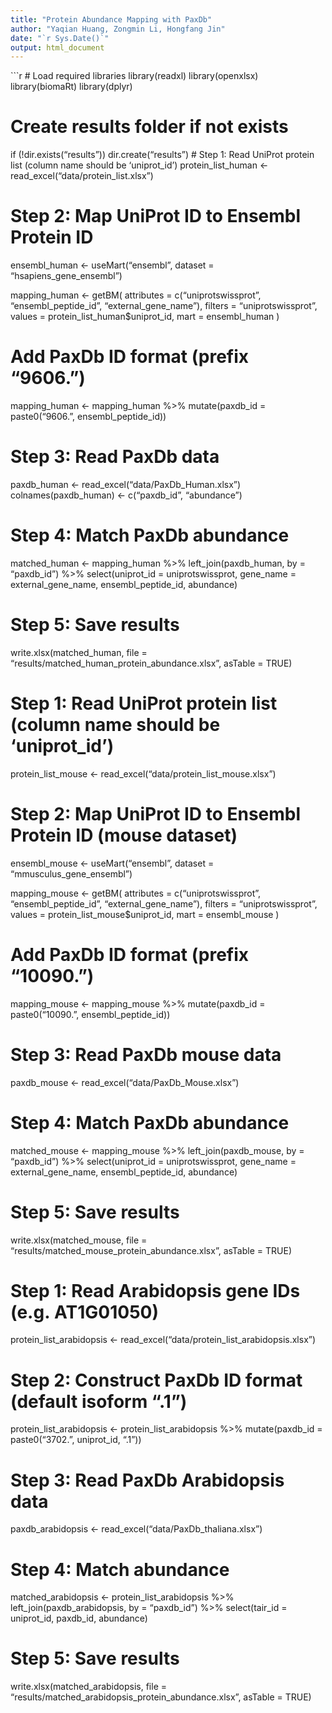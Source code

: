 ---
title: "Protein Abundance Mapping with PaxDb"
author: "Yaqian Huang, Zongmin Li, Hongfang Jin"
date: "`r Sys.Date()`"
output: html_document
---

```{r setup, include=FALSE}
# Load required libraries
library(readxl)
library(openxlsx)
library(biomaRt)
library(dplyr)

# Create results folder if not exists
if (!dir.exists("results")) dir.create("results")
# Step 1: Read UniProt protein list (column name should be 'uniprot_id')
protein_list_human <- read_excel("data/protein_list.xlsx")

# Step 2: Map UniProt ID to Ensembl Protein ID
ensembl_human <- useMart("ensembl", dataset = "hsapiens_gene_ensembl")

mapping_human <- getBM(
  attributes = c("uniprotswissprot", "ensembl_peptide_id", "external_gene_name"),
  filters = "uniprotswissprot",
  values = protein_list_human$uniprot_id,
  mart = ensembl_human
)

# Add PaxDb ID format (prefix "9606.")
mapping_human <- mapping_human %>%
  mutate(paxdb_id = paste0("9606.", ensembl_peptide_id))

# Step 3: Read PaxDb data
paxdb_human <- read_excel("data/PaxDb_Human.xlsx")
colnames(paxdb_human) <- c("paxdb_id", "abundance")

# Step 4: Match PaxDb abundance
matched_human <- mapping_human %>%
  left_join(paxdb_human, by = "paxdb_id") %>%
  select(uniprot_id = uniprotswissprot, gene_name = external_gene_name,
         ensembl_peptide_id, abundance)

# Step 5: Save results
write.xlsx(matched_human, file = "results/matched_human_protein_abundance.xlsx", asTable = TRUE)

# Step 1: Read UniProt protein list (column name should be 'uniprot_id')
protein_list_mouse <- read_excel("data/protein_list_mouse.xlsx")

# Step 2: Map UniProt ID to Ensembl Protein ID (mouse dataset)
ensembl_mouse <- useMart("ensembl", dataset = "mmusculus_gene_ensembl")

mapping_mouse <- getBM(
  attributes = c("uniprotswissprot", "ensembl_peptide_id", "external_gene_name"),
  filters = "uniprotswissprot",
  values = protein_list_mouse$uniprot_id,
  mart = ensembl_mouse
)

# Add PaxDb ID format (prefix "10090.")
mapping_mouse <- mapping_mouse %>%
  mutate(paxdb_id = paste0("10090.", ensembl_peptide_id))

# Step 3: Read PaxDb mouse data
paxdb_mouse <- read_excel("data/PaxDb_Mouse.xlsx")

# Step 4: Match PaxDb abundance
matched_mouse <- mapping_mouse %>%
  left_join(paxdb_mouse, by = "paxdb_id") %>%
  select(uniprot_id = uniprotswissprot, gene_name = external_gene_name,
         ensembl_peptide_id, abundance)

# Step 5: Save results
write.xlsx(matched_mouse, file = "results/matched_mouse_protein_abundance.xlsx", asTable = TRUE)

# Step 1: Read Arabidopsis gene IDs (e.g. AT1G01050)
protein_list_arabidopsis <- read_excel("data/protein_list_arabidopsis.xlsx")

# Step 2: Construct PaxDb ID format (default isoform ".1")
protein_list_arabidopsis <- protein_list_arabidopsis %>%
  mutate(paxdb_id = paste0("3702.", uniprot_id, ".1"))

# Step 3: Read PaxDb Arabidopsis data
paxdb_arabidopsis <- read_excel("data/PaxDb_thaliana.xlsx")

# Step 4: Match abundance
matched_arabidopsis <- protein_list_arabidopsis %>%
  left_join(paxdb_arabidopsis, by = "paxdb_id") %>%
  select(tair_id = uniprot_id, paxdb_id, abundance)

# Step 5: Save results
write.xlsx(matched_arabidopsis, file = "results/matched_arabidopsis_protein_abundance.xlsx", asTable = TRUE)
